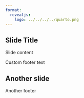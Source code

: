 ```yaml
---
format:
  revealjs:
    logo: ../../../../quarto.png
---
```


<!--- footer is determined per-slide --->

## Slide Title

Slide content

::: footer
Custom footer text
:::

## Another slide

::: footer
Another footer
:::

